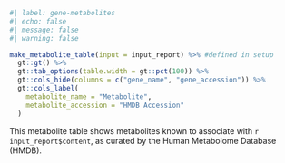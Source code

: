 ```r
#| label: gene-metabolites
#| echo: false
#| message: false
#| warning: false

make_metabolite_table(input = input_report) %>% #defined in setup
  gt::gt() %>% 
  gt::tab_options(table.width = gt::pct(100)) %>% 
  gt::cols_hide(columns = c("gene_name", "gene_accession")) %>%
  gt::cols_label(
    metabolite_name = "Metabolite",
    metabolite_accession = "HMDB Accession"
  )
```
This metabolite table shows metabolites known to associate with `r input_report$content`, as curated by the Human Metabolome Database (HMDB). 